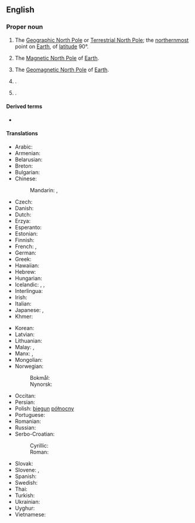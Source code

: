 {{also|north pole|north-pole}}
==English==

===Proper noun===
{{wikipedia}}
{{en-proper noun|head=[[north|North]] [[pole|Pole]]}}

# {{lb|en|geography}} The [[Geographic North Pole]] or [[Terrestrial North Pole]]; the [[northernmost]] point on [[Earth]], of [[latitude]] 90°.
# {{lb|en|geography}} The [[Magnetic North Pole]] of [[Earth]].
# {{lb|en|geography}} The [[Geomagnetic North Pole]] of [[Earth]].
# {{place|en|city|s/Alaska}}.
# {{place|en|hamlet|s/New York}}.

====Derived terms====
* {{l|en|North Pole of inaccessibility}}

====Translations====
{{trans-top|northernmost point on Earth}}
* Arabic: {{t|ar|اَلْقُطْب اَلشَّمَالِيّ|m}}
* Armenian: {{t|hy|Հյուսիսային բևեռ}}
* Belarusian: {{t|be|Паўночны полюс|m}}
* Breton: {{t|br|pennahel an Norzh|m}}
* Bulgarian: {{t|bg|Северен полюс|m}}
* Chinese:
*: Mandarin: {{t+|cmn|北極|sc=Hani}}, {{t+|cmn|北极|tr=Běijí|sc=Hani}}
* Czech: {{t|cs|severní pól|m}}
* Danish: {{t|da|nordpolen|c}}
* Dutch: {{t+|nl|Noordpool|m}}
* Erzya: {{t|myv|пелеве почо}}
* Esperanto: {{t|eo|Norda poluso}}
* Estonian: {{t|et|põhjapoolus}}
* Finnish: {{t+|fi|pohjoisnapa}}
* French: {{t|fr|Pôle Nord|m}}, {{t+|fr|pôle Nord|m}}
* German: {{t+|de|Nordpol|m}}
* Greek: {{t+|el|Βόρειος Πόλος|m}}
* Hawaiian: {{t|haw|Wēlau ʻĀkau}}
* Hebrew: {{t|he|הקוטב הצפוני|m|tr=hákotev hatzfoní}}
* Hungarian: {{t+|hu|Északi-sark}}
* Icelandic: {{t+|is|norðurheimskaut|n}}, {{t|is|norðurskaut|n}}, {{t+|is|norðurpóll|m}}
* Interlingua: {{t|ia|polo nord}}
* Irish: {{t|ga|Pol Thuaidh|m}}
* Italian: {{t|it|Polo nord}}
* Japanese: {{t+|ja|北極|tr=ほっきょく, hokkyoku|sc=Jpan}}, {{t+|ja|北極点|tr=ほっきょくてん, hokkyokuten}}
* Khmer: {{t-needed|km}}
{{trans-mid}}
* Korean: {{t|ko|북극점}}
* Latvian: {{t|lv|Ziemeļpols|m}}
* Lithuanian: {{t|lt|Šiaurės ašigalis|m}}
* Malay: {{t|ms|Kutub Syamali}}, {{t|ms|Kutub Utara}}
* Manx: {{t|gv|Ard y Twoaie|m}}, {{t|gv|ard ny twoaie|m}}
* Mongolian: {{t-needed|mn}}
* Norwegian:
*: Bokmål: {{t|nb|Nordpolen|m}}
*: Nynorsk: {{t|nn|Nordpolen|m}}
* Occitan: {{t|oc|pòl Nòrd}}
* Persian: {{t|fa|قطب شمال|tr=qotb šomâl}}
* Polish: [[biegun]] [[północny]] {{g|m}}
* Portuguese: {{t|pt|Polo Norte|m}}
* Romanian: {{t|ro|Polul Nord|m}}
* Russian: {{t+|ru|Се́верный по́люс|m}}
* Serbo-Croatian: 
*: Cyrillic: {{t|sh|Сјеверни пол|m}}
*: Roman: {{t|sh|Sjeverni pol|m}}
* Slovak: {{t|sk|severný pól|m}}
* Slovene: {{t|sl|Séverni tečáj|m}}, {{t|sl|Séverni pól|m}}
* Spanish: {{t|es|Polo Norte|m}}
* Swedish: {{t+|sv|nordpolen|c}}
* Thai: {{t|th|ขั้วโลกเหนือ|tr=kûua-lôok-nʉ̌ʉa}}
* Turkish: {{t+|tr|Kuzey Kutbu}}
* Ukrainian: {{t|uk|Північний по́люс|m}}
* Uyghur: {{t|ug|شىمالىي قۇتۇپ}}
* Vietnamese: {{t|vi|Bắc Cực }}
{{trans-bottom}}